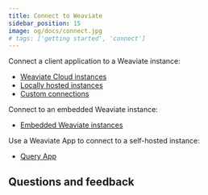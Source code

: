 ```yaml
---
title: Connect to Weaviate
sidebar_position: 15
image: og/docs/connect.jpg
# tags: ['getting started', 'connect']
---
```


Connect a client application to a Weaviate instance:

- [Weaviate Cloud instances](./connect-cloud.mdx)
- [Locally hosted instances](./connect-local.mdx)
- [Custom connections](./connect-custom.mdx)

Connect to an embedded Weaviate instance:

- [Embedded Weaviate instances](./connect-embedded.mdx)

Use a Weaviate App to connect to a self-hosted instance:

- [Query App](./connect-query.mdx)


## Questions and feedback


<DocsFeedback/>

